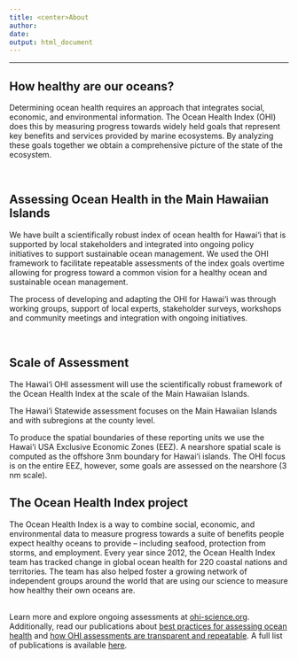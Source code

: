 ```yaml
---
title: <center>About
author: 
date: 
output: html_document
---
```


----

## How healthy are our oceans?

Determining ocean health requires an approach that integrates social, economic, and environmental information. The Ocean Health Index (OHI) does this by measuring progress towards widely held goals that represent key benefits and services provided by marine ecosystems. By analyzing these goals together we obtain a comprehensive picture of the state of the ecosystem. 

<br>

## Assessing Ocean Health in the Main Hawaiian Islands
 
We have built a scientifically robust index of ocean health for Hawai‘i that is supported by local stakeholders and integrated into ongoing policy initiatives to support sustainable ocean management. We used the OHI framework to facilitate repeatable assessments of the index goals overtime allowing for progress toward a common vision for a healthy ocean and sustainable ocean management.  

The process of developing and adapting the OHI for Hawai‘i was through working groups, support of local experts, stakeholder surveys, workshops and community meetings and integration with ongoing initiatives. 

<br>

## Scale of Assessment

The Hawai‘i OHI assessment will use the scientifically robust framework of the Ocean Health Index at the scale of the Main Hawaiian Islands. 

The Hawai‘i Statewide assessment focuses on the Main Hawaiian Islands and with subregions at the county level. 

To produce the spatial boundaries of these reporting units we use the Hawai‘i USA Exclusive Economic Zones (EEZ). A nearshore spatial scale is computed as the offshore 3nm boundary for Hawai‘i islands. The OHI focus is on the entire EEZ, however, some goals are assessed on the nearshore (3 nm scale). 


## The Ocean Health Index project

The Ocean Health Index is a way to combine social, economic, and environmental data to measure progress towards a suite of benefits people expect healthy oceans to provide – including seafood, protection from storms, and employment. Every year since 2012, the Ocean Health Index team has tracked change in global ocean health for 220 coastal nations and territories. The team has also helped foster a growing network of independent groups around the world that are using our science to measure how healthy their own oceans are.  
<br>

Learn more and explore ongoing assessments at [ohi-science.org](http://ohi-science.org). Additionally, read our publications about [best practices for assessing ocean health](https://peerj.com/articles/1503/) and [how OHI assessments are transparent and repeatable](https://www.nature.com/articles/s41559-017-0160). A full list of publications is available [here](http://ohi-science.org/publications).
